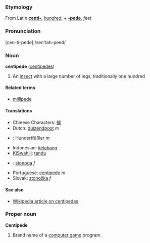 ===Etymology===
From Latin '''[[centi-]]''', ''[[hundred]]'', + '''[[-pede]]''', ''feet''

===Pronunciation===
[cen-ti-pede] /sen'tah-peed/

===Noun===
'''centipede''' ([[centipedes]])

#An [[insect]] with a large number of legs, traditionally one hundred

====Related terms====
*[[millipede]]

====Translations====
*Chinese Characters: [[蜈]]
*Dutch: [[duizendpoot]] ''m''
*{{de}}: Hundertf&uuml;&szlig;ler ''m''
*Indonesian: [[kelabang]]
*[[KiSwahili]]: [[tandu]]
*{{pl}}: [[stonoga]] ''f''
*Portuguese: [[centípede]] ''m''
*Slovak: [[stonožka#Slovak|stonožka]] ''f''

====See also====
*[[w:Centipede|Wikipedia article on centipedes]]

=== Proper noun ===
'''Centipede'''

#Brand name of a [[computer game]] program.